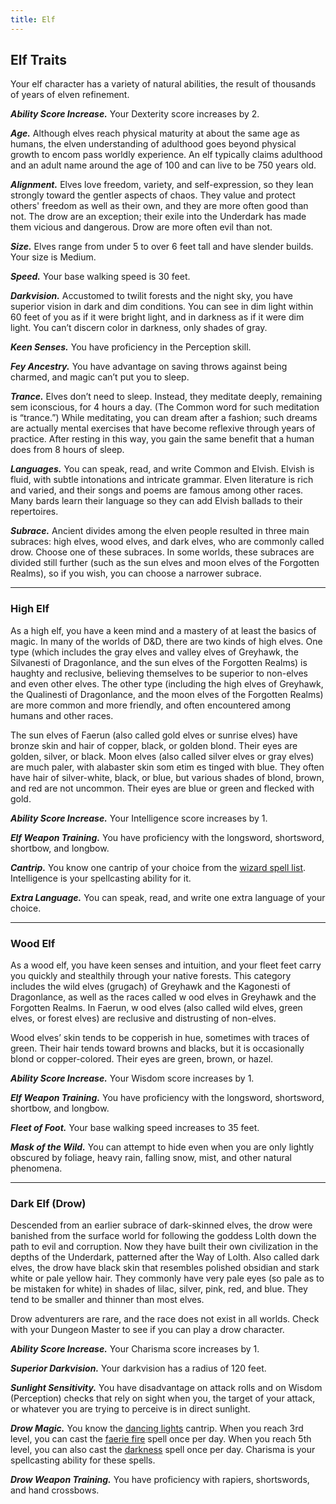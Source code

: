 ```yaml
---
title: Elf
---
```


## Elf Traits

Your elf character has a variety of natural abilities, the result of thousands of years of elven refinement.

**_Ability Score Increase._** Your Dexterity score increases by 2.

**_Age._** Although elves reach physical maturity at about the same age as humans, the elven understanding of adulthood goes beyond physical growth to encom pass worldly experience. An elf typically claims adulthood and an adult name around the age of 100 and can live to be 750 years old.

**_Alignment._** Elves love freedom, variety, and self-expression, so they lean strongly toward the gentler aspects of chaos. They value and protect others' freedom as well as their own, and they are more often good than not. The drow are an exception; their exile into the Underdark has made them vicious and dangerous. Drow are more often evil than not.

**_Size._** Elves range from under 5 to over 6 feet tall and have slender builds. Your size is Medium.

**_Speed._** Your base walking speed is 30 feet.

**_Darkvision._** Accustomed to twilit forests and the night sky, you have superior vision in dark and dim conditions. You can see in dim light within 60 feet of you as if it were bright light, and in darkness as if it were dim light. You can’t discern color in darkness, only shades of gray.

**_Keen Senses._** You have proficiency in the Perception skill.

**_Fey Ancestry._** You have advantage on saving throws against being charmed, and magic can’t put you to sleep.

**_Trance._** Elves don’t need to sleep. Instead, they meditate deeply, remaining sem iconscious, for 4 hours a day. (The Common word for such meditation is “trance.”) While meditating, you can dream after a fashion; such dreams are actually mental exercises that have become reflexive through years of practice. After resting in this way, you gain the same benefit that a human does from 8 hours of sleep.

**_Languages._** You can speak, read, and write Common and Elvish. Elvish is fluid, with subtle intonations and intricate grammar. Elven literature is rich and varied, and their songs and poems are famous among other races. Many bards learn their language so they can add Elvish ballads to their repertoires.

**_Subrace._** Ancient divides among the elven people resulted in three main subraces: high elves, wood elves, and dark elves, who are commonly called drow. Choose one of these subraces. In some worlds, these subraces are divided still further (such as the sun elves and moon elves of the Forgotten Realms), so if you wish, you can choose a narrower subrace.

---

### High Elf

As a high elf, you have a keen mind and a mastery of at least the basics of magic. In many of the worlds of D&D, there are two kinds of high elves. One type (which includes the gray elves and valley elves of Greyhawk, the Silvanesti of Dragonlance, and the sun elves of the Forgotten Realms) is haughty and reclusive, believing themselves to be superior to non-elves and even other elves. The other type (including the high elves of Greyhawk, the Qualinesti of Dragonlance, and the moon elves of the Forgotten Realms) are more common and more friendly, and often encountered among humans and other races.

The sun elves of Faerun (also called gold elves or sunrise elves) have bronze skin and hair of copper, black, or golden blond. Their eyes are golden, silver, or black. Moon elves (also called silver elves or gray elves) are much paler, with alabaster skin som etim es tinged with blue. They often have hair of silver-white, black, or blue, but various shades of blond, brown, and red are not uncommon. Their eyes are blue or green and flecked with gold.

**_Ability Score Increase._** Your Intelligence score increases by 1.

**_Elf Weapon Training._** You have proficiency with the longsword, shortsword, shortbow, and longbow.

**_Cantrip._** You know one cantrip of your choice from the [wizard spell list](/kompendium/dnd5/spells?levelMin=0&levelMax=0&casters=wizard). Intelligence is your spellcasting ability for it.

**_Extra Language._** You can speak, read, and write one extra language of your choice.

---

### Wood Elf

As a wood elf, you have keen senses and intuition, and your fleet feet carry you quickly and stealthily through your native forests. This category includes the wild elves (grugach) of Greyhawk and the Kagonesti of Dragonlance, as well as the races called w ood elves in Greyhawk and the Forgotten Realms. In Faerun, w ood elves (also called wild elves, green elves, or forest elves) are reclusive and distrusting of non-elves.

Wood elves’ skin tends to be copperish in hue, sometimes with traces of green. Their hair tends toward browns and blacks, but it is occasionally blond or copper-colored. Their eyes are green, brown, or hazel.

**_Ability Score Increase._** Your Wisdom score increases by 1.

**_Elf Weapon Training._** You have proficiency with the longsword, shortsword, shortbow, and longbow.

**_Fleet of Foot._** Your base walking speed increases to 35 feet.

**_Mask of the Wild._** You can attempt to hide even when you are only lightly obscured by foliage, heavy rain, falling snow, mist, and other natural phenomena.

---

### Dark Elf (Drow)

Descended from an earlier subrace of dark-skinned elves, the drow were banished from the surface world for following the goddess Lolth down the path to evil and corruption. Now they have built their own civilization in the depths of the Underdark, patterned after the Way of Lolth. Also called dark elves, the drow have black skin that resembles polished obsidian and stark white or pale yellow hair. They commonly have very pale eyes (so pale as to be mistaken for white) in shades of lilac, silver, pink, red, and blue. They tend to be smaller and thinner than most elves.

Drow adventurers are rare, and the race does not exist in all worlds. Check with your Dungeon Master to see if you can play a drow character.

**_Ability Score Increase._** Your Charisma score increases by 1.

**_Superior Darkvision._** Your darkvision has a radius of 120 feet.

**_Sunlight Sensitivity._** You have disadvantage on attack rolls and on Wisdom (Perception) checks that rely on sight when you, the target of your attack, or whatever you are trying to perceive is in direct sunlight.

**_Drow Magic._** You know the [dancing lights](/kompendium/dnd5/spells?name=dancing+lights) cantrip. When you reach 3rd level, you can cast the [faerie fire](/kompendium/dnd5/spells?name=faerie+fire) spell once per day. When you reach 5th level, you can also cast the [darkness](/kompendium/dnd5/spells?name=darkness) spell once per day. Charisma is your spellcasting ability for these spells.

**_Drow Weapon Training._** You have proficiency with rapiers, shortswords, and hand crossbows.
